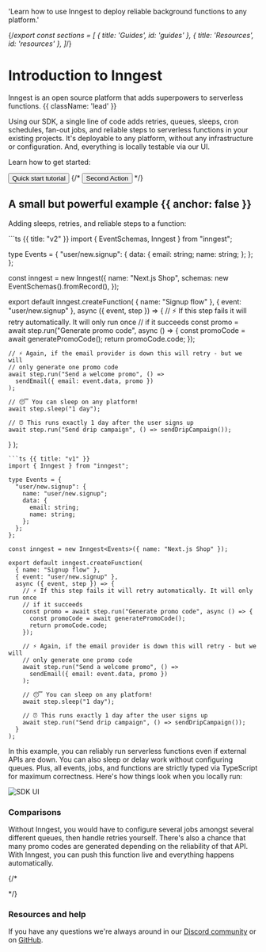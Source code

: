 
  'Learn how to use Inngest to deploy reliable background functions to any platform.'

{/*export const sections = [
   { title: 'Guides', id: 'guides' },
  { title: 'Resources', id: 'resources' },
]*/}

# Introduction to Inngest

Inngest is an open source platform that adds superpowers to serverless functions. {{ className: 'lead' }}

Using our SDK, a single line of code adds retries, queues, sleeps, cron schedules, fan-out jobs, and reliable steps to serverless functions in your existing projects. It's deployable to any platform, without any infrastructure or configuration. And, everything is locally testable via our UI.

Learn how to get started:

<div className="not-prose mb-16 mt-6 flex gap-3">
  <Button size="sm" href="/docs/quick-start" arrow="right">Quick start tutorial</Button>
  {/* <Button size="sm" href="/sdks" variant="secondary">Second Action</Button> */}
</div>

## A small but powerful example {{ anchor: false }}

Adding sleeps, retries, and reliable steps to a function:

<CodeGroup forceTabs>
```ts {{ title: "v2" }}
import { EventSchemas, Inngest } from "inngest";

type Events = {
  "user/new.signup": {
    data: {
      email: string;
      name: string;
    };
  };
};

const inngest = new Inngest({
  name: "Next.js Shop",
  schemas: new EventSchemas().fromRecord<Events>(),
});

export default inngest.createFunction(
  { name: "Signup flow" },
  { event: "user/new.signup" },
  async ({ event, step }) => {
    // ⚡ If this step fails it will retry automatically. It will only run once
    // if it succeeds
    const promo = await step.run("Generate promo code", async () => {
      const promoCode = await generatePromoCode();
      return promoCode.code;
    });

    // ⚡ Again, if the email provider is down this will retry - but we will
    // only generate one promo code
    await step.run("Send a welcome promo", () =>
      sendEmail({ email: event.data, promo })
    );

    // 😴 You can sleep on any platform!
    await step.sleep("1 day");

    // ⏰ This runs exactly 1 day after the user signs up
    await step.run("Send drip campaign", () => sendDripCampaign());
  }
);
```
```ts {{ title: "v1" }}
import { Inngest } from "inngest";

type Events = {
  "user/new.signup": {
    name: "user/new.signup";
    data: {
      email: string;
      name: string;
    };
  };
};

const inngest = new Inngest<Events>({ name: "Next.js Shop" });

export default inngest.createFunction(
  { name: "Signup flow" },
  { event: "user/new.signup" },
  async ({ event, step }) => {
    // ⚡ If this step fails it will retry automatically. It will only run once
    // if it succeeds
    const promo = await step.run("Generate promo code", async () => {
      const promoCode = await generatePromoCode();
      return promoCode.code;
    });

    // ⚡ Again, if the email provider is down this will retry - but we will
    // only generate one promo code
    await step.run("Send a welcome promo", () =>
      sendEmail({ email: event.data, promo })
    );

    // 😴 You can sleep on any platform!
    await step.sleep("1 day");

    // ⏰ This runs exactly 1 day after the user signs up
    await step.run("Send drip campaign", () => sendDripCampaign());
  }
);
```
</CodeGroup>

In this example, you can reliably run serverless functions even if external APIs are down. You can also sleep or delay work without configuring queues. Plus, all events, jobs, and functions are strictly typed via TypeScript for maximum correctness. Here's how things look when you locally run:

![SDK UI](/assets/docs/dev-server-example.png)


### Comparisons

Without Inngest, you would have to configure several jobs amongst several different queues, then handle retries yourself. There's also a chance that many promo codes are generated depending on the reliability of that API. With Inngest, you can push this function live and everything happens automatically.

{/* <Guides />

<Resources /> */}


### Resources and help

If you have any questions we're always around in our [Discord community](https://discord.gg/EuesV2ZSnX) or on [GitHub](https://github.com/inngest/inngest).
